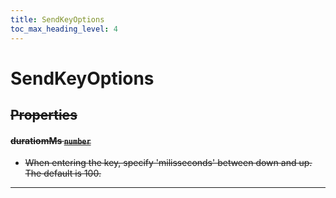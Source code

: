 ```yaml
---
title: SendKeyOptions
toc_max_heading_level: 4
---
```


# SendKeyOptions <s generated />

## Properties <s generated />

#### duratiomMs [`number`](https://developer.mozilla.org/en-US/docs/Web/JavaScript/Reference/Global_Objects/Number) <s generated />

- When entering the key, specify 'milisseconds' between down and up. The default is 100.

<hr class="solid" /> <s generated />

